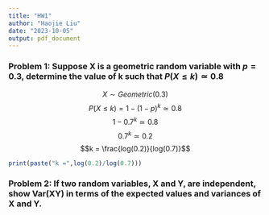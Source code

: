 ```yaml
---
title: "HW1"
author: "Haojie Liu"
date: "2023-10-05"
output: pdf_document
---
```



### Problem 1: Suppose X is a geometric random variable with $p = 0.3$, determine the value of k such that $P(X \le k) \simeq 0.8$

$$X\sim Geometric(0.3)$$
$$P(X\le k) = 1-(1-p)^k\simeq 0.8$$
$$1-0.7^k \simeq 0.8$$
$$0.7^k \simeq 0.2$$
$$k = \frac{log(0.2)}{log(0.7)}$$

```r
print(paste("k =",log(0.2)/log(0.7)))
```


### Problem 2: If two random variables, X and Y, are independent, show Var(XY) in terms of the expected values and variances of X and Y.












